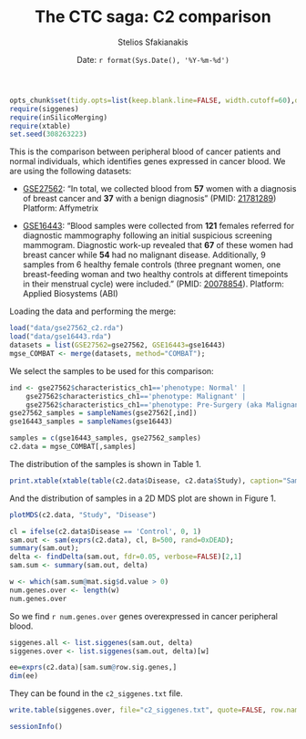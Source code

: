 % The CTC saga: C2 comparison
% Stelios Sfakianakis
% Date: `r format(Sys.Date(), '%Y-%m-%d')`

```r
opts_chunk$set(tidy.opts=list(keep.blank.line=FALSE, width.cutoff=60),dpi=200, cache=TRUE, autodep=TRUE, dev="pdf", warning=FALSE, prompt=TRUE, comment=NA, upload.fun=imgur_upload)
require(siggenes)
require(inSilicoMerging)
require(xtable)
set.seed(308263223)
```

This is the comparison between peripheral blood of cancer patients and normal individuals, which identifies genes expressed in cancer blood. We are using the following datasets:

- [GSE27562](http://www.ncbi.nlm.nih.gov/geo/query/acc.cgi?acc=GSE27562): "In total, we collected blood from **57** women with a diagnosis of breast cancer and **37** with a benign diagnosis"  (PMID: [21781289](http://www.ncbi.nlm.nih.gov/pubmed/21781289)) Platform: Affymetrix 

- [GSE16443](http://www.ncbi.nlm.nih.gov/geo/query/acc.cgi?acc=GSE16443): "Blood samples were collected from **121** females referred for diagnostic mammography following an initial suspicious screening mammogram. Diagnostic work-up revealed that **67** of these women had breast cancer while **54** had no malignant disease. Additionally, 9 samples from 6 healthy female controls (three pregnant women, one breast-feeding woman and two healthy controls at different timepoints in their menstrual cycle) were included." (PMID: [20078854](http://www.ncbi.nlm.nih.gov/pubmed/20078854)). Platform: Applied Biosystems (ABI) 


Loading the data and performing the merge:
```r
load("data/gse27562_c2.rda")
load("data/gse16443.rda")
datasets = list(GSE27562=gse27562, GSE16443=gse16443)
mgse_COMBAT <- merge(datasets, method="COMBAT");
```


We select the samples to be used for this comparison:
```r
ind <- gse27562$characteristics_ch1=='phenotype: Normal' |
    gse27562$characteristics_ch1=='phenotype: Malignant' | 
    gse27562$characteristics_ch1=='phenotype: Pre-Surgery (aka Malignant)'
gse27562_samples = sampleNames(gse27562[,ind])
gse16443_samples = sampleNames(gse16443)

samples = c(gse16443_samples, gse27562_samples)
c2.data = mgse_COMBAT[,samples]
```

The distribution of the samples is shown in Table 1.

```r
print.xtable(xtable(table(c2.data$Disease, c2.data$Study), caption="Sample distribution", label="tab:dist"), comment=FALSE)
```

And the distribution of samples in a 2D MDS plot are shown in Figure 1.

```r
plotMDS(c2.data, "Study", "Disease")
```

```r
cl = ifelse(c2.data$Disease == 'Control', 0, 1)
sam.out <- sam(exprs(c2.data), cl, B=500, rand=0xDEAD);
summary(sam.out);
delta <- findDelta(sam.out, fdr=0.05, verbose=FALSE)[2,1]
sam.sum <- summary(sam.out, delta)

w <- which(sam.sum@mat.sig$d.value > 0)
num.genes.over <- length(w)
num.genes.over
```

So we find `r num.genes.over` genes overexpressed in cancer peripheral blood.

```r
siggenes.all <- list.siggenes(sam.out, delta)
siggenes.over <- list.siggenes(sam.out, delta)[w]

ee=exprs(c2.data)[sam.sum@row.sig.genes,]
dim(ee)
```

They can be found in the `c2_siggenes.txt` file.

```r
write.table(siggenes.over, file="c2_siggenes.txt", quote=FALSE, row.names=FALSE, col.names=FALSE)
```

```r
sessionInfo()
```

